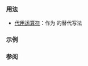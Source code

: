 {{cpp/keyword/title|{{tt|xor}}}}
{{cpp/keyword/navbar}}

===用法===
* [[cpp/language/operator alternative |代用运算符]]：作为 {{tt|^}} 的替代写法

===示例===
{{example
|code=
#include &lt;bitset&gt;
#include &lt;iostream&gt;

using bin = std::bitset&lt;8&gt;;

void show(bin z, const char* s, int n)
{
    if (n == 0) std::cout &lt;&lt; "┌─────────┬──────────┐\n";
    if (n &lt;= 2) std::cout &lt;&lt; "│ "&lt;&lt;s&lt;&lt;" │ " &lt;&lt;z&lt;&lt;" │\n";
    if (n == 2) std::cout &lt;&lt; "└─────────┴──────────┘\n";
}

int main()
{
    bin x{"01011010"}; show(x, "x      ", 0);
    bin y{"00111100"}; show(y, "y      ", 1);
    bin z = x xor y;   show(z, "x xor y", 2);
}
|output=
┌─────────┬──────────┐
│ x       │ 01011010 │
│ y       │ 00111100 │
│ x xor y │ 01100110 │
└─────────┴──────────┘
}}

===参阅===
{{cpp/keyword/alt operators list}}

{{langlinks|de|en|es|fr|it|ja|pt|ru}}